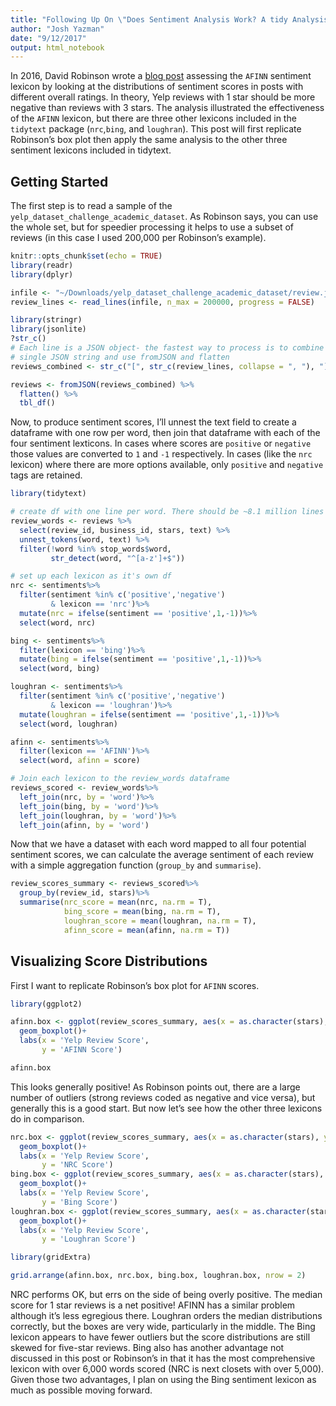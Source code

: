 ```yaml
---
title: "Following Up On \"Does Sentiment Analysis Work? A tidy Analysis of Yelp Reviews\""
author: "Josh Yazman"
date: "9/12/2017"
output: html_notebook
---
```


In 2016, David Robinson wrote a [blog post](http://varianceexplained.org/r/yelp-sentiment/) assessing the `AFINN` sentiment lexicon by looking at the distributions of sentiment scores in posts with different overall ratings. In theory, Yelp reviews with 1 star should be more negative than reviews with 3 stars. The analysis illustrated the effectiveness of the `AFINN` lexicon, but there are three other lexicons included in the `tidytext` package (`nrc`,`bing`, and `loughran`). This post will first replicate Robinson's box plot then apply the same analysis to the other three sentiment lexicons included in tidytext. 

## Getting Started
The first step is to read a sample of the `yelp_dataset_challenge_academic_dataset`. As Robinson says, you can use the whole set, but for speedier processing it helps to use a subset of reviews (in this case I used 200,000 per Robinson's example). 
```r
knitr::opts_chunk$set(echo = TRUE)
library(readr)
library(dplyr)

infile <- "~/Downloads/yelp_dataset_challenge_academic_dataset/review.json"
review_lines <- read_lines(infile, n_max = 200000, progress = FALSE)

library(stringr)
library(jsonlite)
?str_c()
# Each line is a JSON object- the fastest way to process is to combine into a
# single JSON string and use fromJSON and flatten
reviews_combined <- str_c("[", str_c(review_lines, collapse = ", "), "]")

reviews <- fromJSON(reviews_combined) %>%
  flatten() %>%
  tbl_df()
```

Now, to produce sentiment scores, I'll unnest the text field to create a dataframe with one row per word, then join that dataframe with each of the four sentiment lexticons. In cases where scores are `positive` or `negative` those values are converted to `1` and `-1` respectively. In cases (like the `nrc` lexicon) where there are more options available, only `positive` and `negative` tags are retained. 

```r
library(tidytext)

# create df with one line per word. There should be ~8.1 million lines 
review_words <- reviews %>%
  select(review_id, business_id, stars, text) %>%
  unnest_tokens(word, text) %>%
  filter(!word %in% stop_words$word,
         str_detect(word, "^[a-z']+$"))

# set up each lexicon as it's own df
nrc <- sentiments%>%
  filter(sentiment %in% c('positive','negative')
         & lexicon == 'nrc')%>%
  mutate(nrc = ifelse(sentiment == 'positive',1,-1))%>%
  select(word, nrc)

bing <- sentiments%>%
  filter(lexicon == 'bing')%>%
  mutate(bing = ifelse(sentiment == 'positive',1,-1))%>%
  select(word, bing)

loughran <- sentiments%>%
  filter(sentiment %in% c('positive','negative') 
         & lexicon == 'loughran')%>%
  mutate(loughran = ifelse(sentiment == 'positive',1,-1))%>%
  select(word, loughran)

afinn <- sentiments%>%
  filter(lexicon == 'AFINN')%>%
  select(word, afinn = score)

# Join each lexicon to the review_words dataframe
reviews_scored <- review_words%>%
  left_join(nrc, by = 'word')%>%
  left_join(bing, by = 'word')%>%
  left_join(loughran, by = 'word')%>%
  left_join(afinn, by = 'word')
```

Now that we have a dataset with each word mapped to all four potential sentiment scores, we can calculate the average sentiment of each review with a simple aggregation function (`group_by` and `summarise`).

```r
review_scores_summary <- reviews_scored%>%
  group_by(review_id, stars)%>%
  summarise(nrc_score = mean(nrc, na.rm = T),
            bing_score = mean(bing, na.rm = T),
            loughran_score = mean(loughran, na.rm = T),
            afinn_score = mean(afinn, na.rm = T))
```

## Visualizing Score Distributions
First I want to replicate Robinson's box plot for `AFINN` scores. 

```r
library(ggplot2)

afinn.box <- ggplot(review_scores_summary, aes(x = as.character(stars), y = afinn_score))+
  geom_boxplot()+
  labs(x = 'Yelp Review Score',
       y = 'AFINN Score')

afinn.box
```

This looks generally positive! As Robinson points out, there are a large number of outliers (strong reviews coded as negative and vice versa), but generally this is a good start. But now let's see how the other three lexicons do in comparison. 

```r
nrc.box <- ggplot(review_scores_summary, aes(x = as.character(stars), y = nrc_score))+
  geom_boxplot()+
  labs(x = 'Yelp Review Score',
       y = 'NRC Score')
bing.box <- ggplot(review_scores_summary, aes(x = as.character(stars), y = bing_score))+
  geom_boxplot()+
  labs(x = 'Yelp Review Score',
       y = 'Bing Score')
loughran.box <- ggplot(review_scores_summary, aes(x = as.character(stars), y = loughran_score))+
  geom_boxplot()+
  labs(x = 'Yelp Review Score',
       y = 'Loughran Score')

library(gridExtra)

grid.arrange(afinn.box, nrc.box, bing.box, loughran.box, nrow = 2)
```

NRC performs OK, but errs on the side of being overly positive. The median score for 1 star reviews is a net positive! AFINN has a similar problem although it's less egregious there. Loughran orders the median distributions correctly, but the boxes are very wide, particularly in the middle. The Bing lexicon appears to have fewer outliers but the score distributions are still skewed for five-star reviews. Bing also has another advantage not discussed in this post or Robinson's in that it has the most comprehensive lexicon with over 6,000 words scored (NRC is next closets with over 5,000). Given those two advantages, I plan on using the Bing sentiment lexicon as much as possible moving forward.